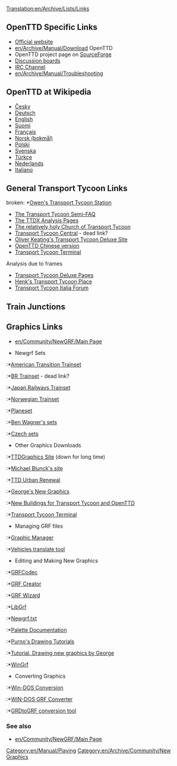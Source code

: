 [[Translation:en/Archive/Lists/Links]]
{{en/Manual/Navigation}}

==OpenTTD Specific Links==
*[http://www.openttd.org Official website]
*[[en/Archive/Manual/Download]] OpenTTD
*OpenTTD project page on [http://sourceforge.net/projects/openttd SourceForge]
*[http://www.tt-forums.net/viewforum.php?f=55 Discussion boards]
*[irc://irc.oftc.net/openttd IRC Channel]
*[[en/Archive/Manual/Troubleshooting]]

==OpenTTD at Wikipedia==
*[http://cs.wikipedia.org/wiki/OpenTTD Česky]
*[http://de.wikipedia.org/wiki/OpenTTD Deutsch]
*[http://en.wikipedia.org/wiki/OpenTTD English]
*[http://fi.wikipedia.org/wiki/OpenTTD Suomi]
*[http://fr.wikipedia.org/wiki/OpenTTD Français]
*[http://no.wikipedia.org/wiki/OpenTTD Norsk (bokmål)]
*[http://pl.wikipedia.org/wiki/OpenTTD Polski]
*[http://sv.wikipedia.org/wiki/OpenTTD Svenska]
*[http://tr.wikipedia.org/wiki/OpenTTD Türkçe]
*[http://nl.wikipedia.org/wiki/OpenTTD Nederlands]
*[http://it.wikipedia.org/wiki/Transport_Tycoon Italiano]

==General Transport Tycoon Links==
broken: *[http://www.owenrudge.net/TT/ Owen's Transport Tycoon Station]
*[http://i-want-a-website.com/about-tt/ The Transport Tycoon Semi-FAQ]
*[http://www.geocities.com/pep_catala/ The TTDX Analysis Pages]
*[http://www.nylon.net/ttd/index.html The relatively holy Church of Transport Tycoon]
*[http://www.geocities.com/transporttycooncentral/ Transport Tycoon Central] - dead link?
*[http://o-keating.com/ttd/ Oliver Keating's Transport Tycoon Deluxe Site]
*[http://www.erawtfos.com/doskey/?page_id=17 OpenTTD Chinese version]
*[http://www.tt-terminal.co.uk Transport Tycoon Terminal]
Analysis due to frames
*[http://www.tycoongames.net/ttdpages.html Transport Tycoon Deluxe Pages]
*[http://www.xs4all.nl/~hensing/tycoon_main.htm  Henk's Transport Tycoon Place]
*[http://transportycoon.forumcommunity.net/  Transport Tycoon Italia Forum]

== Train Junctions ==
{{Page:en/Community/Junctionary/Links}}

==Graphics Links==
* [[en/Community/NewGRF/Main Page]]

*Newgrf Sets
:*[http://www.as-st.com/ttd/newusa/index.html American Transition Trainset]
:*[http://www.xpns.co.uk/wiki/index.php/BR_Set BR Trainset] - dead link?
:*[http://www.as-st.com/ttd/japan/index.html Japan Railways Trainset]
:*[http://frip.dk/okf2000/ttdxn/ Norwegian Trainset]
:*[http://www.as-st.com/ttd/planes/index.html Planeset]
:*[http://www.ben-wagner.de/ottd/index.htm Ben Wagner's sets] {{en/Todo|Test if it works with 0.4.7-0.5.0}}
:*[http://ttd.tycoonez.com/?id=16 Czech sets]

*Other Graphics Downloads
:*[http://ttdgraphics.cjb.net/ TTDGraphics Site] (down for long time)
:*[http://www.ewetel.net/~michael.blunck/ttd/ Michael Blunck's site]
:*[http://www.divxland.org/ttd/ttdur.htm TTD Urban Renewal]
:*[http://george.zernebok.net/ George's New Graphics]
:*[http://ttdx.de.vu/ New Buildings for Transport Tycoon and OpenTTD]
:*[http://www.tt-terminal.co.uk Transport Tycoon Terminal]

*Managing GRF files
:*[http://ttdpatch.de.vu Graphic Manager]
:*[http://www.antp.be/ttd/ Vehicles translate tool]


*Editing and Making New Graphics
:*[http://www.ttdpatch.net/grfcodec/ GRFCodec]
:*[http://www.tt-forums.net/viewtopic.php?t=6326 GRF Creator]
:*[http://www.divxland.org/ttd/grfwizard.htm GRF Wizard]
:*[http://www.tt-forums.net/viewtopic.php?t=4968 LibGrf]
:*[http://www.ttdpatch.net/src/newgrf.txt Newgrf.txt]
:*[http://www.tt-forums.net/viewtopic.php?t=6002 Palette Documentation]
:*[http://users.tt-forums.net/purno/PDT/index.php Purno's Drawing Tutorials]
:*[http://wiki.ttdpatch.net/tiki-index.php?page=DrawingSprites Tutorial. Drawing new graphics by George]
:*[http://ade.se/projects/wingrf/wingrf.zip WinGrf]


*Converting Graphics
:*[http://www.tt-forums.net/viewtopic.php?t=4447 Win-DOS Conversion]
:*[http://www.tt-forums.net/viewtopic.php?p=236890#236890 WIN-DOS GRF Converter]
:*[http://www.tt-forums.net/viewtopic.php?t=5226 GRDtoGRF conversion tool]

=== See also ===
*[[en/Community/NewGRF/Main Page]]

[[Category:en/Manual/Playing]]
[[Category:en/Archive/Community/New Graphics]]